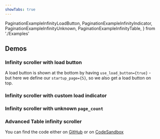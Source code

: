 ```yaml
---
showTabs: true
---
```


  PaginationExampleInfinityLoadButton,
  PaginationExampleInfinityIndicator,
  PaginationExampleInfinityUnknown,
  PaginationExampleInfinityTable,
} from './Examples'

## Demos

### Infinity scroller with load button

A load button is shown at the bottom by having `use_load_button={true}` - but here we define our `startup_page={5}`, so we also get a load button on top.

<PaginationExampleInfinityLoadButton />

### Infinity scroller with custom load indicator

<PaginationExampleInfinityIndicator />

### Infinity scroller with unknown `page_count`

<PaginationExampleInfinityUnknown />

### Advanced Table infinity scroller

You can find the code either on [GitHub](https://github.com/dnbexperience/eufemia/tree/main/packages/dnb-design-system-portal/src/docs/uilib/components/pagination/Examples.js) or on [CodeSandbox](https://codesandbox.io/s/eufemia-table-pagination-infinity-546f7)

<PaginationExampleInfinityTable />
